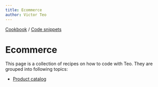 ```yaml
---
title: Ecommerce
author: Victor Teo
---
```


<div className="breadcrumbs">
  <span className="breadcrumb">
    <a href="/cookbook">Cookbook</a>
  </span>
  <span> / </span>
  <span className="breadcrumb">
    <a href="/cookbook/code-snippets">Code snippets</a>
  </span>
</div>

# Ecommerce

This page is a collection of recipes on how to code with Teo. They are grouped
into following topics:

* [Product catalog](/cookbook/code-snippets/ecommerce/product-catalog)
